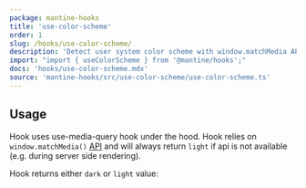 ```yaml
---
package: mantine-hooks
title: 'use-color-scheme'
order: 1
slug: /hooks/use-color-scheme/
description: 'Detect user system color scheme with window.matchMedia API'
import: "import { useColorScheme } from '@mantine/hooks';"
docs: 'hooks/use-color-scheme.mdx'
source: 'mantine-hooks/src/use-color-scheme/use-color-scheme.ts'
---
```



## Usage

Hook uses <GatsbyLink to="/hooks/use-media-query/">use-media-query</GatsbyLink> hook under the hood.
Hook relies on `window.matchMedia()` [API](https://developer.mozilla.org/en-US/docs/Web/API/Window/matchMedia)
and will always return `light` if api is not available (e.g. during server side rendering).

Hook returns either `dark` or `light` value:

<UseColorSchemeDemo />
